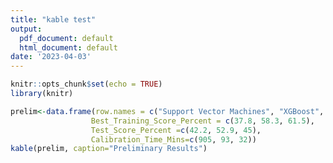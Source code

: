 ---
title: "kable test"
output:
  pdf_document: default
  html_document: default
date: '2023-04-03'
---

```{r setup, include=FALSE}
knitr::opts_chunk$set(echo = TRUE)
library(knitr)
```


```{r}
prelim<-data.frame(row.names = c("Support Vector Machines", "XGBoost", "Neural Network"),
                  Best_Training_Score_Percent = c(37.8, 58.3, 61.5),
                  Test_Score_Percent =c(42.2, 52.9, 45),
                  Calibration_Time_Mins=c(905, 93, 32))
kable(prelim, caption="Preliminary Results")
```

